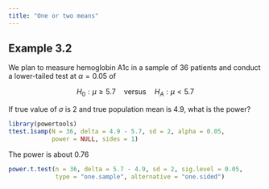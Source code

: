```yaml
---
title: "One or two means"
---
```


## Example 3.2

We plan to measure hemoglobin A1c in a sample of 36 patients and conduct
a lower-tailed test at $\alpha = 0.05$ of

$$ 
H_0: \mu\ge5.7 \quad \text{versus} \quad H_A: \mu<5.7
$$

If true value of $\sigma$ is 2 and true population mean is 4.9, what is the power?

```r
library(powertools)
ttest.1samp(N = 36, delta = 4.9 - 5.7, sd = 2, alpha = 0.05, 
            power = NULL, sides = 1)
```

The power is about 0.76

```r
power.t.test(n = 36, delta = 5.7 - 4.9, sd = 2, sig.level = 0.05, 
             type = "one.sample", alternative = "one.sided")
```

